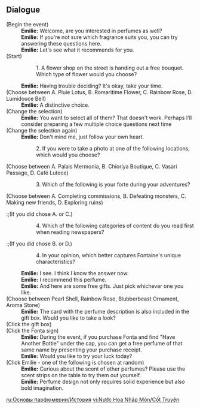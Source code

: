 {{Event Tabs}}

==Dialogue==
{{Dialogue Start}}
;(Begin the event)
:'''Emilie:''' Welcome, are you interested in perfumes as well?
:'''Emilie:''' If you're not sure which fragrance suits you, you can try answering these questions here.
:'''Emilie:''' Let's see what it recommends for you.
;(Start)
::1. A flower shop on the street is handing out a free bouquet. Which type of flower would you choose?
:'''Emilie:''' Having trouble deciding? It's okay, take your time.
;(Choose between A. Pluie Lotus, B. Romaritime Flower, C. Rainbow Rose, D. Lumidouce Bell)
:'''Emilie:''' A distinctive choice.
;(Change the selection)
:'''Emilie:''' You want to select all of them? That doesn't work. Perhaps I'll consider preparing a few multiple choice questions next time
;(Change the selection again)
:'''Emilie:''' Don't mind me, just follow your own heart.
::2. If you were to take a photo at one of the following locations, which would you choose?
;(Choose between A. Palais Mermonia, B. Chioriya Boutique, C. Vasari Passage, D. Café Lutece)
::3. Which of the following is your forte during your adventures?
;(Choose between A. Completing commissions, B. Defeating monsters, C. Making new friends, D. Exploring ruins)
:;(If you did chose A. or C.)
:::4. Which of the following categories of content do you read first when reading newspapers?
::;(Choose between A. Gossip, B. Beauty column, C. Crime novels, D. Fashion features)
:;(If you did chose B. or D.)
:::4. In your opinion, which better captures Fontaine's unique characteristics?
::;(Choose between A. Fonta, B. Fountain of Lucine)
:'''Emilie:''' I see. I think I know the answer now.
:'''Emilie:''' I recommend this perfume.
:'''Emilie:''' And here are some free gifts. Just pick whichever one you like.
;(Choose between Pearl Shell, Rainbow Rose, Blubberbeast Ornament, Aroma Stone)
:'''Emilie:''' The card with the perfume description is also included in the gift box. Would you like to take a look?
;(Click the gift box)
;(Click the Fonta sign)
:'''Emilie:''' During the event, if you purchase Fonta and find "Have Another Bottle" under the cap, you can get a free perfume of that same name by presenting your purchase receipt.
:'''Emilie:''' Would you like to try your luck today?
;(Click Emilie - one of the following is chosen at random)
:'''Emilie:''' Curious about the scent of other perfumes? Please use the scent strips on the table to try them out yourself.
:'''Emilie:''' Perfume design not only requires solid experience but also bold imagination.
{{Dialogue End}}

[[ru:Основы парфюмерии/История]]
[[vi:Nước Hoa Nhập Môn/Cốt Truyện]]